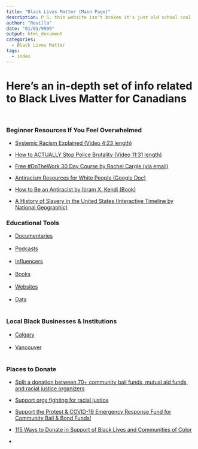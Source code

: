 ```yaml
---
title: "Black Lives Matter (Main Page)"
description: P.S. this website isn't broken it's just old school cool
author: "Revilla"
date: "01/01/9999"
output: html_document
categories:
  - Black Lives Matter
tags:
  - index
---
```

# Here's an in-depth set of info related to Black Lives Matter for Canadians<br><br>

### Beginner Resources If You Feel Overwhelmed

* [Systemic Racism Explained (Video 4:23 length)](https://www.youtube.com/watch?v=YrHIQIO_bdQ)<br>

* [How to ACTUALLY Stop Police Brutality (Video 11:31 length)](https://www.youtube.com/watch?v=2JGMB7hIO5A)<br>
* [Free #DoTheWork 30 Day Course by Rachel Cargle (via email)](http://eepurl.com/dzbN9f)<br>
* [Antiracism Resources for White People (Google Doc)](https://bit.ly/antiracismresources)<br>
* [How to Be an Antiracist
by Ibram X. Kendi (Book)](https://www.goodreads.com/book/show/40265832-how-to-be-an-antiracist)<br>

* [A History of Slavery in the United States (Interactive Timeline by National Geographic)](https://www.nationalgeographic.org/interactive/slavery-united-states/)


### Educational Tools

* [Documentaries](/blm/documentaries/)<br><br>
* [Podcasts](/blm/podcasts/)<br><br>
* [Influencers](/blm/influencers/)<br><br>
* [Books](/blm/books/)<br><br>
* [Websites](/blm/websites/)<br><br>
* [Data](/blm/data/)<br><br>

### Local Black Businesses & Institutions
* [Calgary](/blm/calgary/)<br><br>
* [Vancouver](/blm/vancouver/)<br><br>

### Places to Donate

* [Split a donation between 70+ community bail funds, mutual aid funds, and racial justice organizers](https://secure.actblue.com/donate/bail_funds_george_floyd)<br>

* [Support orgs fighting for racial justice](https://secure.actblue.com/donate/ab_mn)<br>

* [Support the Protest & COVID-19 Emergency Response Fund for Community Bail & Bond Funds!](https://secure.actblue.com/donate/bailfundscovid)<br>

* [115 Ways to Donate in Support of Black Lives and Communities of Color](https://nymag.com/strategist/article/where-to-donate-for-black-lives-matter.html)<br>


* []()<br><br>

